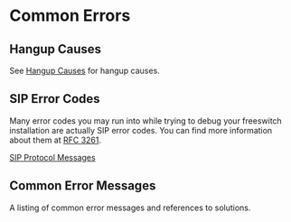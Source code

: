 
# Common Errors 

 

## Hangup Causes

See [Hangup Causes](./Hangup-Cause-Code-Table_3964945.mdx#about) for hangup causes.

## SIP Error Codes

Many error codes you may run into while trying to debug your freeswitch installation are actually SIP error codes. You can find more information about them at [RFC 3261](https://tools.ietf.org/html/rfc3261).

[SIP Protocol Messages](./SIP-Protocol-Messages_1048971.mdx#about)

## Common Error Messages

A listing of common error messages and references to solutions.


